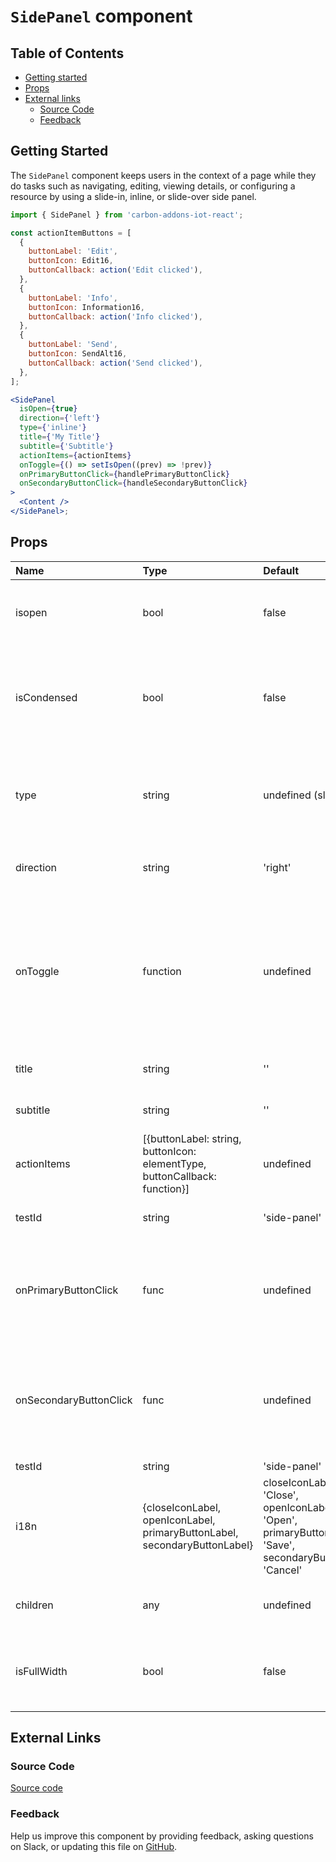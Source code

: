 # `SidePanel` component

## Table of Contents

- [Getting started](#getting-started)
- [Props](#props)
- [External links](#external-links)
  - [Source Code](#source-code)
  - [Feedback](#feedback)

## Getting Started

The `SidePanel` component keeps users in the context of a page while they do tasks such as navigating, editing, viewing details, or configuring a resource by using a slide-in, inline, or slide-over side panel.

```jsx
import { SidePanel } from 'carbon-addons-iot-react';

const actionItemButtons = [
  {
    buttonLabel: 'Edit',
    buttonIcon: Edit16,
    buttonCallback: action('Edit clicked'),
  },
  {
    buttonLabel: 'Info',
    buttonIcon: Information16,
    buttonCallback: action('Info clicked'),
  },
  {
    buttonLabel: 'Send',
    buttonIcon: SendAlt16,
    buttonCallback: action('Send clicked'),
  },
];

<SidePanel
  isOpen={true}
  direction={'left'}
  type={'inline'}
  title={'My Title'}
  subtitle={'Subtitle'}
  actionItems={actionItems}
  onToggle={() => setIsOpen((prev) => !prev)}
  onPrimaryButtonClick={handlePrimaryButtonClick}
  onSecondaryButtonClick={handleSecondaryButtonClick}
>
  <Content />
</SidePanel>;
```

## Props

| Name                   | Type                                                                       | Default                                                                                                    | Description                                                                                                  |
| :--------------------- | :------------------------------------------------------------------------- | :--------------------------------------------------------------------------------------------------------- | :----------------------------------------------------------------------------------------------------------- |
| isopen                 | bool                                                                       | false                                                                                                      | side panel is expanded or collapsed                                                                          |
| isCondensed            | bool                                                                       | false                                                                                                      | whether the header is in condensed mode. Is triggered internally on scroll of content                        |
| type                   | string                                                                     | undefined (slide in)                                                                                       | override the default slide in behavior to be either inline or slide over                                     |
| direction              | string                                                                     | 'right'                                                                                                    | silde in from right or left direction                                                                        |
| onToggle               | function                                                                   | undefined                                                                                                  | callback to add to the open and close buttons of the side panel. If undefined neither icons will be rendered |
| title                  | string                                                                     | ''                                                                                                         | main title in header section                                                                                 |
| subtitle               | string                                                                     | ''                                                                                                         | sub title in header section                                                                                  |
| actionItems            | [{buttonLabel: string, buttonIcon: elementType, buttonCallback: function}] | undefined                                                                                                  | icon buttons in action bar                                                                                   |
| testId                 | string                                                                     | 'side-panel'                                                                                               | test id passed to component                                                                                  |
| onPrimaryButtonClick   | func                                                                       | undefined                                                                                                  | footer primary button callback, If passed in will render the primary button                                  |
| onSecondaryButtonClick | func                                                                       | undefined                                                                                                  | footer secondary button callback, If passed in will render the secondary button                              |
| testId                 | string                                                                     | 'side-panel'                                                                                               |                                                                                                              |
| i18n                   | {closeIconLabel, openIconLabel, primaryButtonLabel, secondaryButtonLabel}  | closeIconLabel: 'Close', openIconLabel: 'Open', primaryButtonLabel: 'Save', secondaryButtonLabel: 'Cancel' |
| children               | any                                                                        | undefined                                                                                                  | items rendered in content section                                                                            |
| isFullWidth            | bool                                                                       | false                                                                                                      | option to make content extend full width of side panel                                                       |

## External Links

### Source Code

[Source code](https://github.com/carbon-design-system/carbon-addons-iot-react/tree/next/packages/react/src/components/SidePanel)

### Feedback

Help us improve this component by providing feedback, asking questions on Slack, or updating this file on
[GitHub](https://github.com/carbon-design-system/carbon-addons-iot-react/tree/next/packages/react/src/components/SidePanel/SidePanel.mdx).
